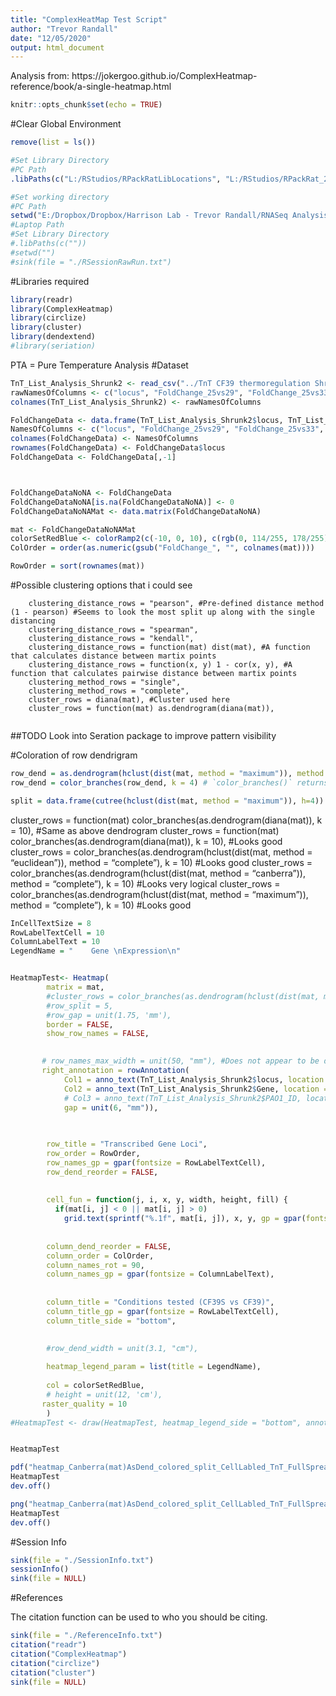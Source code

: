 ```yaml
---
title: "ComplexHeatMap Test Script"
author: "Trevor Randall"
date: "12/05/2020"
output: html_document
---
```


Analysis from: https://jokergoo.github.io/ComplexHeatmap-reference/book/a-single-heatmap.html

```r
knitr::opts_chunk$set(echo = TRUE)
```


#Clear Global Environment
```r
remove(list = ls())
```


```r
#Set Library Directory
#PC Path
.libPaths(c("L:/RStudios/RPackRatLibLocations", "L:/RStudios/RPackRat_2019_04_DESEQLibs"))

#Set working directory
#PC Path
setwd("E:/Dropbox/Dropbox/Harrison Lab - Trevor Randall/RNASeq Analysis/RNASeqAnlyPkrat_2020_03/Analysis Temp X vs X/Secondary Analyses/CF39 25_vs_OtherTemps/TnT Heatmaps")
#Laptop Path
#Set Library Directory
#.libPaths(c(""))
#setwd("")
#sink(file = "./RSessionRawRun.txt") 
``` 


#Libraries required
```r
library(readr)
library(ComplexHeatmap)
library(circlize)
library(cluster)
library(dendextend)
#library(seriation)
```

PTA = Pure Temperature Analysis
#Dataset
```r
TnT_List_Analysis_Shrunk2 <- read_csv("../TnT CF39 thermoregulation Shrunk2-2.csv")
rawNamesOfColumns <- c("locus", "FoldChange_25vs29", "FoldChange_25vs33", "FoldChange_25vs37", "FoldChange_25vs41", "Gene", "Product", "PAO1_ID", "Protein Description")
colnames(TnT_List_Analysis_Shrunk2) <- rawNamesOfColumns

FoldChangeData <- data.frame(TnT_List_Analysis_Shrunk2$locus, TnT_List_Analysis_Shrunk2$FoldChange_25vs29, TnT_List_Analysis_Shrunk2$FoldChange_25vs33, TnT_List_Analysis_Shrunk2$FoldChange_25vs37, TnT_List_Analysis_Shrunk2$FoldChange_25vs41)
NamesOfColumns <- c("locus", "FoldChange_25vs29", "FoldChange_25vs33", "FoldChange_25vs37", "FoldChange_25vs41")
colnames(FoldChangeData) <- NamesOfColumns
rownames(FoldChangeData) <- FoldChangeData$locus
FoldChangeData <- FoldChangeData[,-1]



FoldChangeDataNoNA <- FoldChangeData
FoldChangeDataNoNA[is.na(FoldChangeDataNoNA)] <- 0
FoldChangeDataNoNAMat <- data.matrix(FoldChangeDataNoNA)
```

```r
mat <- FoldChangeDataNoNAMat
colorSetRedBlue <- colorRamp2(c(-10, 0, 10), c(rgb(0, 114/255, 178/255), "white", rgb(213/255, 94/255, 0))) #First color is Blue and second is Vermillion from the Nature Colorblind palette
ColOrder = order(as.numeric(gsub("FoldChange_", "", colnames(mat))))

RowOrder = sort(rownames(mat))
```



#Possible clustering options that i could see

        clustering_distance_rows = "pearson", #Pre-defined distance method (1 - pearson) #Seems to look the most split up along with the single distancing
        clustering_distance_rows = "spearman",
        clustering_distance_rows = "kendall",
        clustering_distance_rows = function(mat) dist(mat), #A function that calculates distance between martix points
        clustering_distance_rows = function(x, y) 1 - cor(x, y), #A function that calculates pairwise distance between martix points
        clustering_method_rows = "single",
        clustering_method_rows = "complete",
        cluster_rows = diana(mat), #Cluster used here
        cluster_rows = function(mat) as.dendrogram(diana(mat)),
        
##TODO Look into Seration package to improve pattern visibility

#Coloration of row dendrigram
```r
row_dend = as.dendrogram(hclust(dist(mat, method = "maximum")), method = "complete")
row_dend = color_branches(row_dend, k = 4) # `color_branches()` returns a dendrogram object

split = data.frame(cutree(hclust(dist(mat, method = "maximum")), h=4))

```

  cluster_rows = function(mat) color_branches(as.dendrogram(diana(mat)), k = 10), #Same as above dendrogram
  cluster_rows = function(mat) color_branches(as.dendrogram(diana(mat)), k = 10), #Looks good
  cluster_rows = color_branches(as.dendrogram(hclust(dist(mat, method = "euclidean")), method = "complete"), k = 10) #Looks good
  cluster_rows = color_branches(as.dendrogram(hclust(dist(mat, method = "canberra")), method = "complete"), k = 10) #Looks very logical
  cluster_rows = color_branches(as.dendrogram(hclust(dist(mat, method = "maximum")), method = "complete"), k = 10) #Looks good



```r
InCellTextSize = 8
RowLabelTextCell = 10
ColumnLabelText = 10
LegendName = "    Gene \nExpression\n"


HeatmapTest<- Heatmap(
        matrix = mat, 
        #cluster_rows = color_branches(as.dendrogram(hclust(dist(mat, method = "canberra")), method = "complete"), k = 5),
        #row_split = 5,
        #row_gap = unit(1.75, 'mm'),
        border = FALSE, 
        show_row_names = FALSE,

        
       # row_names_max_width = unit(50, "mm"), #Does not appear to be doing anything
       right_annotation = rowAnnotation(
            Col1 = anno_text(TnT_List_Analysis_Shrunk2$locus, location = unit(0.75, "mm"), gp = gpar(fontsize = RowLabelTextCell)), 
            Col2 = anno_text(TnT_List_Analysis_Shrunk2$Gene, location = unit(1.5, "mm"), gp = gpar(fontsize = RowLabelTextCell)),
          	# Col3 = anno_text(TnT_List_Analysis_Shrunk2$PAO1_ID, location = unit(0, "mm"), gp = gpar(fontsize = RowLabelTextCell)),
            gap = unit(6, "mm")),

        
        
        row_title = "Transcribed Gene Loci",
        row_order = RowOrder,
        row_names_gp = gpar(fontsize = RowLabelTextCell),
        row_dend_reorder = FALSE,
        
        
        cell_fun = function(j, i, x, y, width, height, fill) {
          if(mat[i, j] < 0 || mat[i, j] > 0)
            grid.text(sprintf("%.1f", mat[i, j]), x, y, gp = gpar(fontsize = InCellTextSize))},
        
       
        column_dend_reorder = FALSE, 
        column_order = ColOrder, 
        column_names_rot = 90,
        column_names_gp = gpar(fontsize = ColumnLabelText),
        
        
        column_title = "Conditions tested (CF39S vs CF39)",
        column_title_gp = gpar(fontsize = RowLabelTextCell),
        column_title_side = "bottom",
        
        
        #row_dend_width = unit(3.1, "cm"),

        heatmap_legend_param = list(title = LegendName),
       
        col = colorSetRedBlue,
        # height = unit(12, 'cm'),
       raster_quality = 10
        )
#HeatmapTest <- draw(HeatmapTest, heatmap_legend_side = "bottom", annotation_legend_side = "bottom")


HeatmapTest
```




```r
pdf("heatmap_Canberra(mat)AsDend_colored_split_CellLabled_TnT_FullSpread.pdf", width = 9, height = 12)
HeatmapTest
dev.off()
```

```r
png("heatmap_Canberra(mat)AsDend_colored_split_CellLabled_TnT_FullSpread.png", width = 15, height = 12, units = "cm", res = 300)
HeatmapTest
dev.off()
```


#Session Info
```r
sink(file = "./SessionInfo.txt")
sessionInfo()
sink(file = NULL)
```


#References

The citation function can be used to  who you should be citing.

```r
sink(file = "./ReferenceInfo.txt")
citation("readr")
citation("ComplexHeatmap")
citation("circlize")
citation("cluster")
sink(file = NULL)
```
